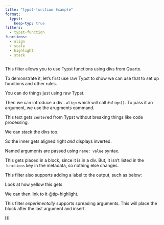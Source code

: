 ```yaml
---
title: "typst-function Example"
format:
  typst:
    keep-typ: true
filters:
  - typst-function
functions:
  - align
  - scale
  - highlight
  - stack
---
```


This filter allows you to use Typst functions using divs from Quarto.

To demonstrate it, let's first use raw Typst to show we can use that to set up functions and other rules.

```{=typst}
#show "Typst": set text(fill: gradient.radial(..color.map.rainbow))
```

You can do things just using raw Typst.

```{=typst}
#quote("This just gets passed to Typst directly.")
```

Then we can introduce a div `.align` which will call `#align()`. To pass it an argument, we use the arugments command.

::: {.align arguments="center"}
This text gets `center`ed from Typst without breaking things like code processing.
:::

:::: {.align arguments="right"}
We can stack the divs too.

::: {.scale arguments="x: -100%"}
So the inner gets aligned right *and* displays inverted.
:::

Named arguments are passed using `name: value` syntax.

::::

::: {.some-other-fn}
This gets placed in a block, since it is in a div. But, it isn't listed in the `functions` key in the metadata, so nothing else changes.
:::

This filter also supports adding a label to the output, such as below:

::: {.highlight label='tip-highlight'}
Look at how yellow this gets.
:::

We can then link to it @tip-highlight.

This filter *experimentally* supports spreading arguments. This will place the block after the last argument and insert

::: {.stack arguments="dir: ltr, spacing:1fr, ..range(16).map(i=>rotate(24deg*i)" spread=true}
Hi
:::
